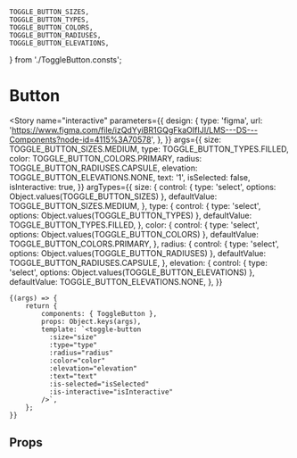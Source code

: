 
	TOGGLE_BUTTON_SIZES,
	TOGGLE_BUTTON_TYPES,
	TOGGLE_BUTTON_COLORS,
	TOGGLE_BUTTON_RADIUSES,
	TOGGLE_BUTTON_ELEVATIONS,
} from './ToggleButton.consts';

<Meta title="components/Buttons/ToggleButton" component={ToggleButton} />

# Button


<Story
	name="interactive"
	parameters={{
		design: {
			type: 'figma',
			url: 'https://www.figma.com/file/izQdYyiBR1GQgFkaOIfIJI/LMS---DS---Components?node-id=4115%3A70578',
		},
	}}
	args={{
		size: TOGGLE_BUTTON_SIZES.MEDIUM,
		type: TOGGLE_BUTTON_TYPES.FILLED,
		color: TOGGLE_BUTTON_COLORS.PRIMARY,
		radius: TOGGLE_BUTTON_RADIUSES.CAPSULE,
		elevation: TOGGLE_BUTTON_ELEVATIONS.NONE,
		text: '1',
		isSelected: false,
		isInteractive: true,
	}}
	argTypes={{
		size: {
			control: { type: 'select', options: Object.values(TOGGLE_BUTTON_SIZES) },
			defaultValue: TOGGLE_BUTTON_SIZES.MEDIUM,
		},
		type: {
			control: { type: 'select', options: Object.values(TOGGLE_BUTTON_TYPES) },
			defaultValue: TOGGLE_BUTTON_TYPES.FILLED,
		},
		color: {
			control: { type: 'select', options: Object.values(TOGGLE_BUTTON_COLORS) },
			defaultValue: TOGGLE_BUTTON_COLORS.PRIMARY,
		},
		radius: {
			control: { type: 'select', options: Object.values(TOGGLE_BUTTON_RADIUSES) },
			defaultValue: TOGGLE_BUTTON_RADIUSES.CAPSULE,
		},
		elevation: {
			control: { type: 'select', options: Object.values(TOGGLE_BUTTON_ELEVATIONS) },
			defaultValue: TOGGLE_BUTTON_ELEVATIONS.NONE,
		},
	}}
>
	{(args) => {
		return {
			components: { ToggleButton },
			props: Object.keys(args),
			template: `<toggle-button
			  :size="size"
			  :type="type"
			  :radius="radius"
			  :color="color"
			  :elevation="elevation"
			  :text="text"
			  :is-selected="isSelected"
			  :is-interactive="isInteractive"
			/>`,
		};
	}}
</Story>

## Props

<Props of={ToggleButton} />
